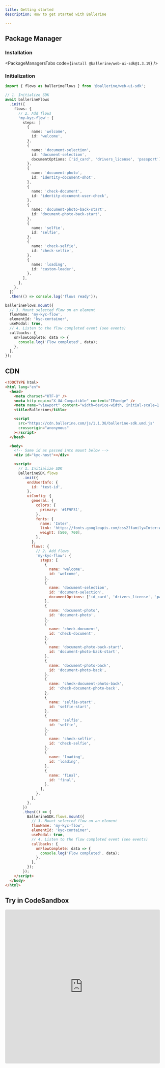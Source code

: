 ```yaml
---
title: Getting started
description: How to get started with Ballerine

---
```


## Package Manager

### Installation

<PackageManagersTabs code={`install @ballerine/web-ui-sdk@1.3.19`} />

### Initialization

```typescript
import { flows as ballerineFlows } from '@ballerine/web-ui-sdk';

// 1. Initialize SDK
await ballerineFlows
  .init({
    flows: {
      // 2. Add flows
      'my-kyc-flow': {
        steps: [
          {
            name: 'welcome',
            id: 'welcome',
          },
          {
            name: 'document-selection',
            id: 'document-selection',
            documentOptions: ['id_card', 'drivers_license', 'passport'],
          },
          {
            name: 'document-photo',
            id: 'identity-document-shot',
          },
          {
            name: 'check-document',
            id: 'identity-document-user-check',
          },
          {
            name: 'document-photo-back-start',
            id: 'document-photo-back-start',
          },
          {
            name: 'selfie',
            id: 'selfie',
          },
          {
            name: 'check-selfie',
            id: 'check-selfie',
          },
          {
            name: 'loading',
            id: 'custom-loader',
          },
        ],
      },
    },
  })
  .then(() => console.log('flows ready'));

ballerineFlows.mount({
  // 3. Mount selected flow on an element
  flowName: 'my-kyc-flow',
  elementId: 'kyc-container',
  useModal: true,
  // 4. Listen to the flow completed event (see events)
  callbacks: {
    onFlowComplete: data => {
      console.log('Flow completed', data);
    },
  },
});
```

## CDN

```html
<!DOCTYPE html>
<html lang="en">
  <head>
    <meta charset="UTF-8" />
    <meta http-equiv="X-UA-Compatible" content="IE=edge" />
    <meta name="viewport" content="width=device-width, initial-scale=1.0" />
    <title>Ballerine</title>

    <script
      src="https://cdn.ballerine.com/js/1.1.38/ballerine-sdk.umd.js"
      crossorigin="anonymous"
    ></script>
  </head>

  <body>
    <!-- Same id as passed into mount below -->
    <div id="kyc-host"></div>

    <script>
      // 1. Initialize SDK
      BallerineSDK.flows
        .init({
          endUserInfo: {
            id: 'test-id',
          },
          uiConfig: {
            general: {
              colors: {
                primary: '#1F9F31',
              },
              fonts: {
                name: 'Inter',
                link: 'https://fonts.googleapis.com/css2?family=Inter:wght@500',
                weight: [500, 700],
              },
            },
            flows: {
              // 2. Add flows
              'my-kyc-flow': {
                steps: [
                  {
                    name: 'welcome',
                    id: 'welcome',
                  },
                  {
                    name: 'document-selection',
                    id: 'document-selection',
                    documentOptions: ['id_card', 'drivers_license', 'passport'],
                  },
                  {
                    name: 'document-photo',
                    id: 'document-photo',
                  },
                  {
                    name: 'check-document',
                    id: 'check-document',
                  },
                  {
                    name: 'document-photo-back-start',
                    id: 'document-photo-back-start',
                  },
                  {
                    name: 'document-photo-back',
                    id: 'document-photo-back',
                  },
                  {
                    name: 'check-document-photo-back',
                    id: 'check-document-photo-back',
                  },
                  {
                    name: 'selfie-start',
                    id: 'selfie-start',
                  },
                  {
                    name: 'selfie',
                    id: 'selfie',
                  },
                  {
                    name: 'check-selfie',
                    id: 'check-selfie',
                  },
                  {
                    name: 'loading',
                    id: 'loading',
                  },
                  {
                    name: 'final',
                    id: 'final',
                  },
                ],
              },
            },
          },
        })
        .then(() => {
          BallerineSDK.flows.mount({
            // 3. Mount selected flow on an element
            flowName: 'my-kyc-flow',
            elementId: 'kyc-container',
            useModal: true,
            // 4. Listen to the flow completed event (see events)
            callbacks: {
              onFlowComplete: data => {
                console.log('Flow completed', data);
              },
            },
          });
        });
    </script>
  </body>
</html>
```

## Try in CodeSandbox

<iframe
	src="https://codesandbox.io/embed/withered-cherry-x2odl1?fontsize=14&hidenavigation=1&theme=dark"
	style="width:100%; height:500px; border:0; border-radius: 4px; overflow:hidden;"
	title="withered-cherry-x2odl1"
	allow="accelerometer; ambient-light-sensor; camera; encrypted-media; geolocation; gyroscope; hid; microphone; midi; payment; usb; vr; xr-spatial-tracking"
	sandbox="allow-forms allow-modals allow-popups allow-presentation allow-same-origin allow-scripts"
></iframe>
